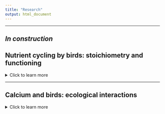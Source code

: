 ```yaml
---
title: "Research"
output: html_document
---
```


-------------

## *In construction*

## **Nutrient cycling by birds: stoichiometry and functioning**
<details>
  <summary>Click to learn more</summary>

*In construction*

</details> 

- - - -

## **Calcium and birds: ecological interactions**
<details>
  <summary>Click to learn more</summary>

-----
> ### **Calcium foraging behavior and preferences**
Birds lay eggs, and eggs-shells are made almost entirely out of calcium carbonate (CaCO3); yet the diet of nearly all non-carnivorous birds lacks sufficient calcium for egg-laying. Nestlings also need additional calcium for rapid skeletal growth during the breeding season. In order to meet these calcium requirments, birds must locate and consume calcium-rich material within their respective environments. My research aims to better understand the ecological interactions of birds and calcium in the wild, including how these interactions vary by species, calcium sources, season, and habitat. Our current research takes place in Ithaca, NY, using camera trapping techniques to record information on calcium foraging behaviour and preferences. 

![Tufted titmouse interacting with snail shells at camera trap station (5/2/2021)](C:\Users\ethan\OneDrive\Documents\Github\Repos\website\images\calcium_tit.jpg)

</details> 

- - - -

## **Riverbird responses to human impacts on rivers**
<details>
  <summary>Click to learn more</summary>

-----
> ### **Riverbird responses to dam removal**
Dam removal has become a priority for the conservation of freshwater biodiversity globally. My research has focused on two of the largest dam removals in history on the Elwha River, WA, examining changes in the abundance and distribution of river-dependent birds before and after dam removal. Only 4 years after dam removal, species are returning to upstream river sections and nesting density of nearly all species has increased. Our work also suggests that riverbird responses can be effective indicators of restoration progress. I am now examining bird responses to the removal of smaller, more pervasive stream barriers in tributaries of the Hudson River, NY. 

• Duvall, E. and McLaughlin, J. (*In preparation*). Measuring restoration progress using river-dependent 
birds: Lessons from Elwha dam removal

• Buchanan, B., Sethi, S., Cuppett, S., Jackman, G., Lung, M., Zarri, L., Duvall, E., et al. (In Press) A machine learning approach to identify barriers in stream networks demonstrates high prevalence of unmapped riverine dams. Journal of Environmental Management

![Elwha River, WA](https://www.seattleaquarium.org/sites/default/files/images/photo-1-1024x768.jpg)
http://www.westernfrontonline.com/2019/01/10/environmental-science-students-analyze-a-river-reborn/

> ###  **Bald eagle responses to declining salmon runs**
Each winter, thousands of Bald Eagles from across western North America migrate to Pacific Northwest rivers to feed on the carcasses of post-spawning chum salmon. However, declining salmon populations and impacts of climate change are reducing the availability of salmon carcasses as a wintering food source for eagles. My research has focused on eagles ability to adjust to these impacts, specifically by redistributing to non-river habitats. My results suggest that the utilization of agricultural areas may be an important survival strategy for eagles as chum salmon carcasses continue to decline. Preliminary results of our follow-up study have shown that dairy farms are especially important, and that by feeding on dairy farm discards, eagles may actually provide services to farmers without conflict.

•	Duvall, E. (*In Press*). Spatiotemporal responses of bald eagles to changes in salmon carcass availability in the Pacific Northwest. *Northwest Science*

• Duvall, E. and Schwabe, E. (*In Preparation*). A rare win-win between farmers and apex-predators: investigating the use of anthropogenic resources by eagles on dairy farms


![Nooksack River, WA](https://www.americanrivers.org/wp-content/uploads/2019/12/Cowell2-1-1024x682.jpg)
https://www.americanrivers.org/2019/12/eagles-salmon-and-a-free-flowing-river/

</details> 